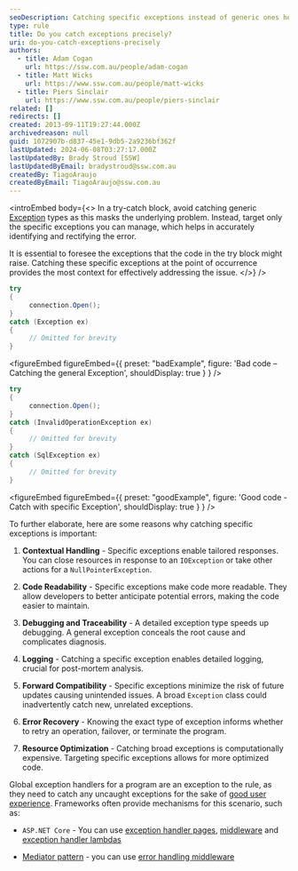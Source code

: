 ```yaml
---
seoDescription: Catching specific exceptions instead of generic ones helps identify and resolve errors accurately, providing contextual handling, improved code readability, and enhanced debugging capabilities.
type: rule
title: Do you catch exceptions precisely?
uri: do-you-catch-exceptions-precisely
authors:
  - title: Adam Cogan
    url: https://ssw.com.au/people/adam-cogan
  - title: Matt Wicks
    url: https://www.ssw.com.au/people/matt-wicks
  - title: Piers Sinclair
    url: https://www.ssw.com.au/people/piers-sinclair
related: []
redirects: []
created: 2013-09-11T19:27:44.000Z
archivedreason: null
guid: 1072907b-d837-45e1-9db5-2a9236bf362f
lastUpdated: 2024-06-08T03:27:17.000Z
lastUpdatedBy: Brady Stroud [SSW]
lastUpdatedByEmail: bradystroud@ssw.com.au
createdBy: TiagoAraujo
createdByEmail: TiagoAraujo@ssw.com.au
---
```


<introEmbed
  body={<>
In a try-catch block, avoid catching generic [Exception](https://learn.microsoft.com/en-us/dotnet/api/system.exception?redirectedfrom=MSDN&view=net-8.0&WT.mc_id=DT-MVP-33518) types as this masks the underlying problem. Instead, target only the specific exceptions you can manage, which helps in accurately identifying and rectifying the error.

It is essential to foresee the exceptions that the code in the try block might raise. Catching these specific exceptions at the point of occurrence provides the most context for effectively addressing the issue.
  </>}
/>
```cs
try
{
     connection.Open();
}
catch (Exception ex)
{
     // Omitted for brevity
}
```

<figureEmbed figureEmbed={{
  preset: "badExample",
  figure: 'Bad code – Catching the general Exception',
  shouldDisplay: true
} } />


```cs
try
{
     connection.Open();
}
catch (InvalidOperationException ex)
{
     // Omitted for brevity
}
catch (SqlException ex)
{
     // Omitted for brevity
}
```

<figureEmbed figureEmbed={{
  preset: "goodExample",
  figure: 'Good code - Catch with specific Exception',
  shouldDisplay: true
} } />


To further elaborate, here are some reasons why catching specific exceptions is important:

1. **Contextual Handling** - Specific exceptions enable tailored responses. You can close resources in response to an `IOException` or take other actions for a `NullPointerException`.

1. **Code Readability** - Specific exceptions make code more readable. They allow developers to better anticipate potential errors, making the code easier to maintain.

1. **Debugging and Traceability** - A detailed exception type speeds up debugging. A general exception conceals the root cause and complicates diagnosis.

1. **Logging** - Catching a specific exception enables detailed logging, crucial for post-mortem analysis.

1. **Forward Compatibility** - Specific exceptions minimize the risk of future updates causing unintended issues. A broad `Exception` class could inadvertently catch new, unrelated exceptions.

1. **Error Recovery** - Knowing the exact type of exception informs whether to retry an operation, failover, or terminate the program.

1. **Resource Optimization** - Catching broad exceptions is computationally expensive. Targeting specific exceptions allows for more optimized code.

Global exception handlers for a program are an exception to the rule, as they need to catch any uncaught exceptions for the sake of [good user experience](/do-you-present-the-user-with-a-nice-error-screen/). Frameworks often provide mechanisms for this scenario, such as:

* `ASP.NET Core` - You can use [exception handler pages](https://learn.microsoft.com/en-us/aspnet/core/fundamentals/error-handling?view=aspnetcore-8.0#exception-handler-page&WT.mc_id=DT-MVP-33518), [middleware](https://learn.microsoft.com/en-us/aspnet/core/fundamentals/error-handling?view=aspnetcore-8.0#iexceptionhandler&WT.mc_id=DT-MVP-33518) and [exception handler lambdas](https://learn.microsoft.com/en-us/aspnet/core/fundamentals/error-handling?view=aspnetcore-8.0#exception-handler-lambda&WT.mc_id=DT-MVP-33518)

* [Mediator pattern](/keep-business-logic-out-of-the-presentation-layer/) - you can use [error handling middleware](https://github.com/jbogard/MediatR/wiki#exceptions-handling)
